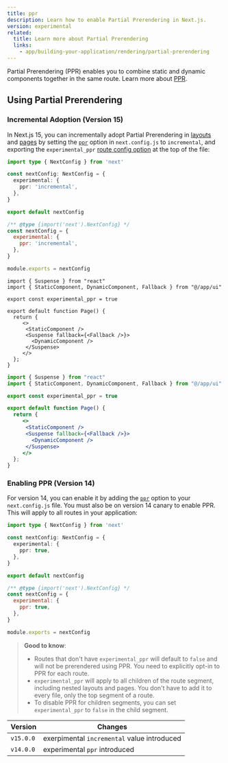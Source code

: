 ```yaml
---
title: ppr
description: Learn how to enable Partial Prerendering in Next.js.
version: experimental
related:
  title: Learn more about Partial Prerendering
  links:
    - app/building-your-application/rendering/partial-prerendering
---
```


Partial Prerendering (PPR) enables you to combine static and dynamic components together in the same route. Learn more about [PPR](/docs/app/building-your-application/rendering/partial-prerendering).

## Using Partial Prerendering

### Incremental Adoption (Version 15)

In Next.js 15, you can incrementally adopt Partial Prerendering in [layouts](/docs/app/building-your-application/routing/layouts-and-templates) and [pages](/docs/app/building-your-application/routing/pages) by setting the [`ppr`](/docs/app/api-reference/next-config-js/ppr) option in `next.config.js` to `incremental`, and exporting the `experimental_ppr` [route config option](/docs/app/api-reference/file-conventions/route-segment-config) at the top of the file:

```ts filename="next.config.ts" switcher
import type { NextConfig } from 'next'

const nextConfig: NextConfig = {
  experimental: {
    ppr: 'incremental',
  },
}

export default nextConfig
```

```js filename="next.config.js" switcher
/** @type {import('next').NextConfig} */
const nextConfig = {
  experimental: {
    ppr: 'incremental',
  },
}

module.exports = nextConfig
```

```tsx filename="app/page.tsx" switcher
import { Suspense } from "react"
import { StaticComponent, DynamicComponent, Fallback } from "@/app/ui"

export const experimental_ppr = true

export default function Page() {
  return {
     <>
      <StaticComponent />
      <Suspense fallback={<Fallback />}>
        <DynamicComponent />
      </Suspense>
     </>
  };
}
```

```jsx filename="app/page.js" switcher
import { Suspense } from "react"
import { StaticComponent, DynamicComponent, Fallback } from "@/app/ui"

export const experimental_ppr = true

export default function Page() {
  return {
     <>
      <StaticComponent />
      <Suspense fallback={<Fallback />}>
        <DynamicComponent />
      </Suspense>
     </>
  };
}
```

### Enabling PPR (Version 14)

For version 14, you can enable it by adding the [`ppr`](/docs/app/api-reference/next-config-js/ppr) option to your `next.config.js` file. You must also be on version 14 canary to enable PPR. This will apply to all routes in your application:

```ts filename="next.config.ts" switcher
import type { NextConfig } from 'next'

const nextConfig: NextConfig = {
  experimental: {
    ppr: true,
  },
}

export default nextConfig
```

```js filename="next.config.js" switcher
/** @type {import('next').NextConfig} */
const nextConfig = {
  experimental: {
    ppr: true,
  },
}

module.exports = nextConfig
```

> **Good to know**:
>
> - Routes that don't have `experimental_ppr` will default to `false` and will not be prerendered using PPR. You need to explicitly opt-in to PPR for each route.
> - `experimental_ppr` will apply to all children of the route segment, including nested layouts and pages. You don't have to add it to every file, only the top segment of a route.
> - To disable PPR for children segments, you can set `experimental_ppr` to `false` in the child segment.

| Version   | Changes                                     |
| --------- | ------------------------------------------- |
| `v15.0.0` | exerpimental `incremental` value introduced |
| `v14.0.0` | experimental `ppr` introduced               |
